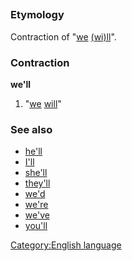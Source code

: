 =={{en}}==
[[Category:English language]]
===Etymology===
Contraction of "[[we]] [[will|(wi)ll]]".
===Contraction===
'''we'll'''

#"[[we]] [[will]]"

===See also===
*[[he'll]]
*[[I'll]]
*[[she'll]]
*[[they'll]]
*[[we'd]]
*[[we're]]
*[[we've]]
*[[you'll]]